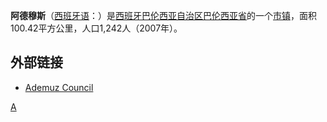 {{Infobox settlement
| name                    = 阿德穆斯
| native_name             = Ademuz
| settlement_type         = 市镇
| image_skyline           = 
| imagesize               = 
| image_alt               = 
| image_caption           = 
| image_flag              = 
| flag_size               = 
| flag_alt                = 
| image_shield            = 
| shield_size             = 
| shield_alt              = 
| nickname                = 
| motto                   = 
| pushpin_map             = Spain
| pushpin_label_position  = 
| pushpin_map_alt         = 
| pushpin_map_caption     = 在西班牙的位置
| latd  = 40|latm  = 4|lats  = |latNS  = N 
| longd = 1|longm = 17|longs = |longEW = W 
| coordinates_type        = region:ES_type:city
| coordinates_display     = inline,title
| coordinates_footnotes   = 
| subdivision_type        = 国家
| subdivision_name        = 西班牙
| subdivision_type1       = [[西班牙行政区划|自治区]]
| subdivision_name1       = [[瓦伦西亚自治区|瓦伦西亚自治区]]
| subdivision_type2       = [[省_(西班牙)|省]]
| subdivision_name2       = [[巴伦西亚省|巴伦西亚省]]
| established_title       = 
| established_date        = 
| leader_party            = 
| leader_title            = 
| leader_name             = 
| area_footnotes          = 
| area_total_km2          = 100
| elevation_footnotes     = 
| elevation_m             = 
| population_footnotes    = 
| population_total        = 1115
| population_as_of        = 2001
| population_density_km2  = auto
| population_demonym      = 
| population_note         = 
| timezone1               = [[欧洲中部时间|CET]]
| utc_offset1             = +1
| timezone1_DST           = [[欧洲中部夏令时间|CEST]]
| utc_offset1_DST         = +2
| postal_code_type        = 邮编
| postal_code             = 
| area_code_type          = 
| area_code               = 
| website                 = 
| footnotes               = 
}}

'''阿德穆斯'''（[[西班牙语|西班牙语]]：'''{{lang|es|Ademuz}}'''）是[[西班牙|西班牙]][[巴伦西亚自治区|巴伦西亚自治区]][[巴伦西亚省|巴伦西亚省]]的一个[[市镇_(西班牙)|市镇]]，面积100.42平方公里，人口1,242人（2007年）。

==外部链接==
*[http://www.ademuz.es Ademuz Council] {{Wayback|url=http://www.ademuz.es/ |date=20181220120228 }}

{{Spain-geo-stub}}

[[Category:巴伦西亚省市镇|A]]